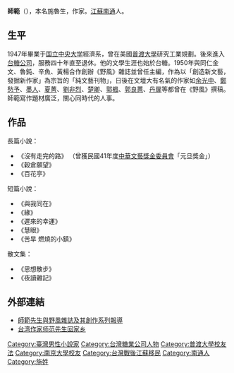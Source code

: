 '''師範'''（{{bd|1927年||catIdx=S}}），本名施魯生，作家。[[江蘇|江蘇]][[南通|南通]]人。

== 生平 ==
1947年畢業于[[国立中央大学_(南京)|国立中央大学]]經濟系，曾在美國[[普渡大學|普渡大學]]研究工業規劃。後來進入[[台糖公司|台糖公司]]，服務四十年直至退休。他的文學生涯也始於台糖。1950年與同仁金文、魯鈍、辛魚、黃楊合作創辦《野風》雜誌並曾任主編，作為以「創造新文藝，發掘新作家」為宗旨的「純文藝刊物」，日後在文壇大有名氣的作家如[[余光中|余光中]]、[[鄭愁予|鄭愁予]]、[[墨人|墨人]]、[[夏菁|夏菁]]、[[劉非烈|劉非烈]]、[[楚卿|楚卿]]、[[郭楓|郭楓]]、[[郭良蕙|郭良蕙]]、[[丹扉|丹扉]]等都曾在《野風》撰稿。師範寫作題材廣泛，關心同時代的人事。

==作品==
長篇小說：
*《沒有走完的路》 （曾獲民國41年度[[中華文藝獎金委員會|中華文藝獎金委員會]]「元旦獎金」）
*《穀倉願望》
*《百花亭》
短篇小說：
*《與我同在》
*《緣》
*《遲來的幸運》
*《慧眼》
*《苦旱 燃燒的小鎮》

散文集：
*《思想散步》
*《夜讀雜記》

== 外部連結 ==
*[http://www.lib.ncu.edu.tw/book/n39/39-3a.htm 師範先生與野風雜誌及其創作系列報導] {{Wayback|url=http://www.lib.ncu.edu.tw/book/n39/39-3a.htm |date=20201129083752 }}
*[http://www.tz.gov.cn/tzdz/Template//001/showinfo.aspx?infoid=daf4f84a-de19-4e2d-a47e-17df0eda23b1&categoryNum=014&siteid=78 台湾作家师范先生回家乡]{{dead link|date=2018年2月 |bot=InternetArchiveBot |fix-attempted=yes }}

{{DEFAULTSORT:S}}
[[Category:臺灣男性小說家|Category:臺灣男性小說家]]
[[Category:台灣糖業公司人物|Category:台灣糖業公司人物]]
[[Category:普渡大學校友|Category:普渡大學校友]]
[[Category:國立中央大學大陸時期校友|法]]
[[Category:南京大學校友|Category:南京大學校友]]
[[Category:台灣戰後江蘇移民|Category:台灣戰後江蘇移民]]
[[Category:南通人|Category:南通人]]
[[Category:施姓|Category:施姓]]